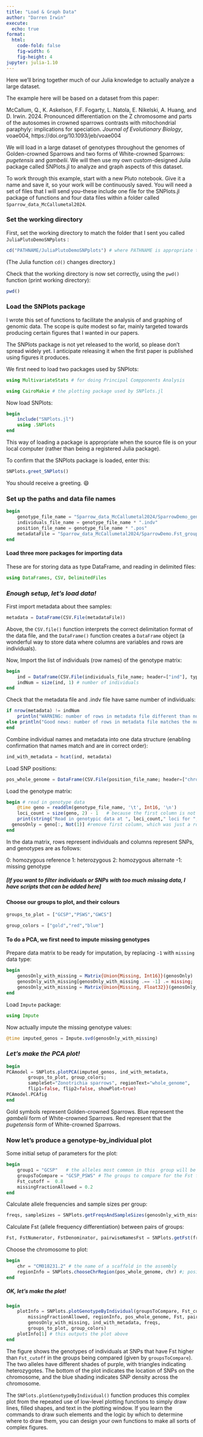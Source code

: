 ```yaml
---
title: "Load & Graph Data"
author: "Darren Irwin"
execute:
  echo: true
format:
  html:
    code-fold: false
    fig-width: 6
    fig-height: 4
jupyter: julia-1.10
---
```


Here we'll bring together much of our Julia knowledge to actually analyze a large dataset. 

The example here will be based on a dataset from this paper:

McCallum, Q., K. Askelson, F.F. Fogarty, L. Natola, E. Nikelski, A. Huang, and D. Irwin. 2024. Pronounced differentiation on the Z chromosome and parts of the autosomes in crowned sparrows contrasts with mitochondrial paraphyly: implications for speciation. _Journal of Evolutionary Biology_, voae004, https://doi.org/10.1093/jeb/voae004

We will load in a large dataset of genotypes throughout the genomes of Golden-crowned Sparrows and two forms of White-crowned Sparrows: _pugetensis_ and _gambelii_. We will then use my own custom-designed Julia package called SNPlots.jl to analyze and graph aspects of this dataset.

To work through this example, start with a new Pluto notebook. Give it a name and save it, so your work will be continuously saved. You will need a set of files that I will send you--these include one file for the SNPlots.jl package of functions and four data files within a folder called `Sparrow_data_McCallumetal2024`.

### Set the working directory

First, set the working directory to match the folder that I sent you called `JuliaPlutoDemoSNPplots` :

```julia
cd("PATHNAME/JuliaPlutoDemoSNPplots") # where PATHNAME is appropriate to your computer directory structure
```

(The Julia function `cd()` changes directory.)

Check that the working directory is now set correctly, using the `pwd()` function (print working directory):

```julia
pwd()
```

### Load the SNPlots package

I wrote this set of functions to facilitate the analysis of and graphing of genomic data. The scope is quite modest so far, mainly targeted towards producing certain figures that I wanted in our papers. 

The SNPlots package is not yet released to the world, so please don't spread widely yet. I anticipate releasing it when the first paper is published using figures it produces.

We first need to load two packages used by SNPlots:

```julia
using MultivariateStats # for doing Principal Compponents Analysis
```

```julia
using CairoMakie # the plotting package used by SNPlots.jl
```

Now load SNPlots:

```julia
begin
	include("SNPlots.jl")
	using .SNPlots
end
```

This way of loading a package is appropriate when the source file is on your local computer (rather than being a registered Julia package).

To confirm that the SNPlots package is loaded, enter this:

```julia
SNPlots.greet_SNPlots()
```

You should receive a greeting. 😄

### Set up the paths and data file names

```julia
begin
	genotype_file_name = "Sparrow_data_McCallumetal2024/SparrowDemo_genotypes.012"
	individuals_file_name = genotype_file_name * ".indv"
	position_file_name = genotype_file_name * ".pos"
	metadataFile = "Sparrow_data_McCallumetal2024/SparrowDemo.Fst_groups.txt"
end
```

#### Load three more packages for importing data

These are for storing data as type DataFrame, and reading in delimited files:

```julia
using DataFrames, CSV, DelimitedFiles
```

### _Enough setup, let's load data!_

First import metadata about thee samples:

```julia
metadata = DataFrame(CSV.File(metadataFile))
```

Above, the `CSV.file()` function interprets the correct delimitation format of the data file, and the `DataFrame()` function creates a `DataFrame` object (a wonderful way to store data where columns are variables and rows are individuals).

Now, Import the list of individuals (row names) of the genotype matrix:

```julia
begin
	ind = DataFrame(CSV.File(individuals_file_name; header=["ind"], types=[String]))
	indNum = size(ind, 1) # number of individuals
end
```

Check that the metadata file and .indv file have same number of individuals:

```julia
if nrow(metadata) != indNum
    println("WARNING: number of rows in metadata file different than number of individuals in .indv file")
else println("Good news: number of rows in metadata file matches the number of individuals in .indv file")
end
```

Combine individual names and metadata into one data structure (enabling confirmation that names match and are in correct order):

```julia
ind_with_metadata = hcat(ind, metadata)
```

Load SNP positions:

```julia
pos_whole_genome = DataFrame(CSV.File(position_file_name; header=["chrom", "position"], types=[String, Int]))
```

Load the genotype matrix:

```julia
begin # read in genotype data 
	@time geno = readdlm(genotype_file_name, '\t', Int16, '\n')
	loci_count = size(geno, 2) - 1   # because the first column is not a SNP (just a count from zero)
	print(string("Read in genotypic data at ", loci_count," loci for ", indNum, " individuals. \n"))
  genosOnly = geno[:, Not(1)] #remove first column, which was just a row index
end
```

In the data matrix, rows represent individuals and columns represent SNPs, and genotypes are as follows:

0: homozygous reference
1: heterozygous
2: homozygous alternate
-1: missing genotype

##### [If you want to filter individuals or SNPs with too much missing data, I have scripts that can be added here]

#### Choose our groups to plot, and their colours

```julia
groups_to_plot = ["GCSP","PSWS","GWCS"]
```

```julia
group_colors = ["gold","red","blue"]
```

#### To do a PCA, we first need to impute missing genotypes

Prepare data matrix to be ready for imputation, by replacing `-1` with `missing` data type:

```julia
begin
	genosOnly_with_missing = Matrix{Union{Missing, Int16}}(genosOnly)
	genosOnly_with_missing[genosOnly_with_missing .== -1] .= missing;
	genosOnly_with_missing = Matrix{Union{Missing, Float32}}(genosOnly_with_missing) 
end
```

Load `Impute` package:

```julia
using Impute
```

Now actually impute the missing genotype values:

```julia
@time imputed_genos = Impute.svd(genosOnly_with_missing)
```

### _Let's make the PCA plot!_

```julia
begin
PCAmodel = SNPlots.plotPCA(imputed_genos, ind_with_metadata,
        groups_to_plot, group_colors;
        sampleSet="Zonotrichia sparrows", regionText="whole_genome",
        flip1=false, flip2=false, showPlot=true)
PCAmodel.PCAfig
end
```

Gold symbols represent Golden-crowned Sparrows.
Blue represent the _gambelii_ form of White-crowned Sparrows.
Red represent that the _pugetensis_ form of White-crowned Sparrows.

### Now let's produce a genotype-by_individual plot

Some initial setup of parameters for the plot:

```julia
begin 
	group1 = "GCSP"   # the alleles most common in this  group will be assigned the same color in the graph
	groupsToCompare = "GCSP_PSWS" # The groups to compare for the Fst filter below
	Fst_cutoff =  0.8
	missingFractionAllowed = 0.2
end
```

Calculate allele frequencies and sample sizes per group:

```julia
freqs, sampleSizes = SNPlots.getFreqsAndSampleSizes(genosOnly_with_missing, ind_with_metadata.Fst_group, groups_to_plot)
```

Calculate Fst (allele frequency differentiation) between pairs of groups:

```julia
Fst, FstNumerator, FstDenominator, pairwiseNamesFst = SNPlots.getFst(freqs, sampleSizes, groups_to_plot)
```

Choose the chromosome to plot:

```julia
begin
	chr = "CM018231.2" # the name of a scaffold in the assembly
	regionInfo = SNPlots.chooseChrRegion(pos_whole_genome, chr) #; positionMin=1) # this gets the maximum position for the chromosome
end
```

##### _OK, let's make the plot!_

```julia
begin
	plotInfo = SNPlots.plotGenotypeByIndividual(groupsToCompare, Fst_cutoff,
		missingFractionAllowed, regionInfo, pos_whole_genome, Fst, pairwiseNamesFst, 
	    genosOnly_with_missing, ind_with_metadata, freqs, 
		groups_to_plot, group_colors)
	plotInfo[1] # this outputs the plot above
end
```

The figure shows the genotypes of individuals at SNPs that have Fst higher than `Fst_cutoff` in the groups being compared (given by `groupsToCompare`). The two alleles have different shades of purple, with triangles indicating heterozygotes. The bottom of the plot indicates the location of SNPs on the chromosome, and the blue shading indicates SNP density across the chromosome.

The `SNPlots.plotGenotypeByIndividual()` function produces this complex plot from the repeated use of low-level plotting functions to simply draw lines, filled shapes, and text in the plotting window. If you learn the commands to draw such elements and the logic by which to determine where to draw them, you can design your own functions to make all sorts of complex figures.  